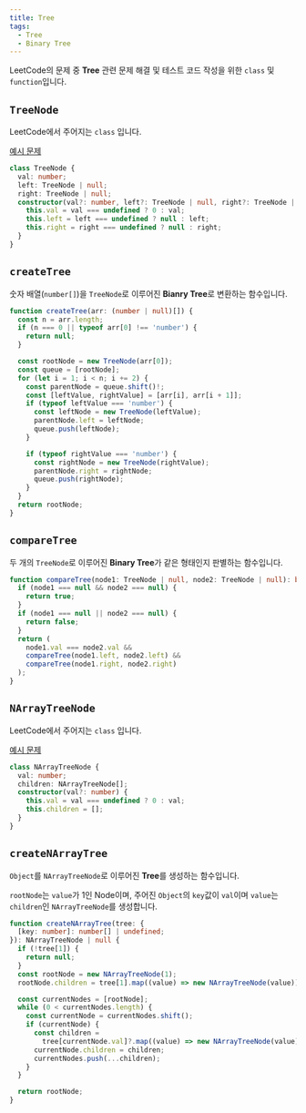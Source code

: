 ```yaml
---
title: Tree
tags:
  - Tree
  - Binary Tree
---
```


LeetCode의 문제 중 **Tree** 관련 문제 해결 및 테스트 코드 작성을 위한 `class` 및 `function`입니다.

## `TreeNode`

LeetCode에서 주어지는 `class` 입니다.

[예시 문제](https://leetcode.com/problems/binary-tree-inorder-traversal/)

```typescript copy
class TreeNode {
  val: number;
  left: TreeNode | null;
  right: TreeNode | null;
  constructor(val?: number, left?: TreeNode | null, right?: TreeNode | null) {
    this.val = val === undefined ? 0 : val;
    this.left = left === undefined ? null : left;
    this.right = right === undefined ? null : right;
  }
}
```

## `createTree`

숫자 배열(`number[]`)을 `TreeNode`로 이루어진 **Bianry Tree**로 변환하는 함수입니다.

```typescript copy
function createTree(arr: (number | null)[]) {
  const n = arr.length;
  if (n === 0 || typeof arr[0] !== 'number') {
    return null;
  }

  const rootNode = new TreeNode(arr[0]);
  const queue = [rootNode];
  for (let i = 1; i < n; i += 2) {
    const parentNode = queue.shift()!;
    const [leftValue, rightValue] = [arr[i], arr[i + 1]];
    if (typeof leftValue === 'number') {
      const leftNode = new TreeNode(leftValue);
      parentNode.left = leftNode;
      queue.push(leftNode);
    }

    if (typeof rightValue === 'number') {
      const rightNode = new TreeNode(rightValue);
      parentNode.right = rightNode;
      queue.push(rightNode);
    }
  }
  return rootNode;
}
```

## `compareTree`

두 개의 `TreeNode`로 이루어진 **Binary Tree**가 같은 형태인지 판별하는 함수입니다.

```typescript copy
function compareTree(node1: TreeNode | null, node2: TreeNode | null): boolean {
  if (node1 === null && node2 === null) {
    return true;
  }
  if (node1 === null || node2 === null) {
    return false;
  }
  return (
    node1.val === node2.val &&
    compareTree(node1.left, node2.left) &&
    compareTree(node1.right, node2.right)
  );
}
```

## `NArrayTreeNode`

LeetCode에서 주어지는 `class` 입니다.

[예시 문제](https://leetcode.com/problems/n-ary-tree-level-order-traversal/)

```typescript copy
class NArrayTreeNode {
  val: number;
  children: NArrayTreeNode[];
  constructor(val?: number) {
    this.val = val === undefined ? 0 : val;
    this.children = [];
  }
}
```

## `createNArrayTree`

`Object`를 `NArrayTreeNode`로 이루어진 **Tree**를 생성하는 함수입니다.

`rootNode`는 `value`가 1인 Node이며,
주어진 `Object`의 `key`값이 `val`이며 `value`는 `children`인 `NArrayTreeNode`를 생성합니다.

```typescript copy
function createNArrayTree(tree: {
  [key: number]: number[] | undefined;
}): NArrayTreeNode | null {
  if (!tree[1]) {
    return null;
  }
  const rootNode = new NArrayTreeNode(1);
  rootNode.children = tree[1].map((value) => new NArrayTreeNode(value));

  const currentNodes = [rootNode];
  while (0 < currentNodes.length) {
    const currentNode = currentNodes.shift();
    if (currentNode) {
      const children =
        tree[currentNode.val]?.map((value) => new NArrayTreeNode(value)) ?? [];
      currentNode.children = children;
      currentNodes.push(...children);
    }
  }

  return rootNode;
}
```
